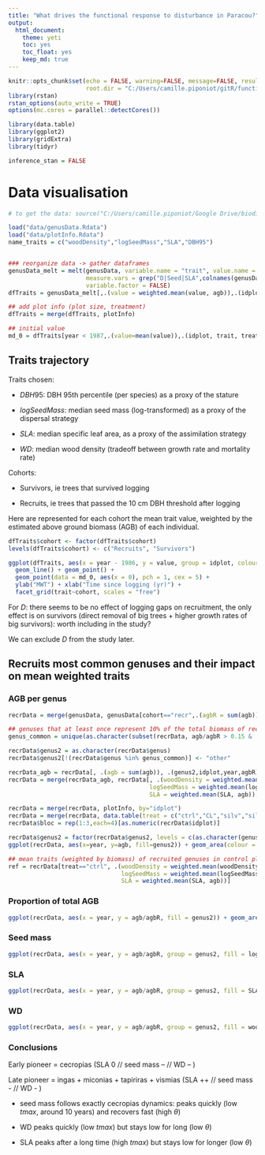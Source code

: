 ```yaml
---
title: "What drives the functional response to disturbance in Paracou?"
output: 
  html_document:
    theme: yeti
    toc: yes
    toc_float: yes
    keep_md: true
---
```


```r
knitr::opts_chunk$set(echo = FALSE, warning=FALSE, message=FALSE, results='hide',
                      root.dir = "C:/Users/camille.piponiot/gitR/functional_trajectories_paracou")
library(rstan)
rstan_options(auto_write = TRUE)
options(mc.cores = parallel::detectCores())

library(data.table)
library(ggplot2)
library(gridExtra)
library(tidyr)

inference_stan = FALSE
```

# Data visualisation

```r
# to get the data: source("C:/Users/camille.piponiot/Google Drive/biodiversity/codes/get_metadata_paracou.R")

load("data/genusData.Rdata")
load("data/plotInfo.Rdata")
name_traits = c("woodDensity","logSeedMass","SLA","DBH95")


### reorganize data -> gather dataframes
genusData_melt = melt(genusData, variable.name = "trait", value.name = "value", 
                      measure.vars = grep("D|Seed|SLA",colnames(genusData)), 
                      variable.factor = FALSE)
dfTraits = genusData_melt[,.(value = weighted.mean(value, agb)),.(idplot, year, trait, cohort)]

## add plot info (plot size, treatment)
dfTraits = merge(dfTraits, plotInfo)

## initial value
md_0 = dfTraits[year < 1987,.(value=mean(value)),.(idplot, trait, treat)]

```

## Traits trajectory 

Traits chosen: 

- $DBH95$: DBH 95th percentile (per species) as a proxy of the stature

- $logSeedMass$: median seed mass (log-transformed) as a proxy of the dispersal strategy

- $SLA$: median specific leaf area, as a proxy of the assimilation strategy

- $WD$: median wood density (tradeoff between growth rate and mortality rate)

Cohorts: 

- Survivors, ie trees that survived logging

- Recruits, ie trees that passed the 10 cm DBH threshold after logging

Here are represented for each cohort the mean trait value, weighted by the estimated above ground biomass (AGB) of each individual.

```r

dfTraits$cohort <- factor(dfTraits$cohort)
levels(dfTraits$cohort) <- c("Recruits", "Survivors")

ggplot(dfTraits, aes(x = year - 1986, y = value, group = idplot, colour = treat)) + 
  geom_line() + geom_point() + 
  geom_point(data = md_0, aes(x = 0), pch = 1, cex = 5) + 
  ylab("MWT") + xlab("Time since logging (yr)") +
  facet_grid(trait~cohort, scales = "free")

```

For $D$: there seems to be no effect of logging gaps on recruitment, the only effect is on survivors (direct removal of big trees + higher growth rates of big survivors): worth including in the study? 

We can exclude $D$ from the study later. 


## Recruits most common genuses and their impact on mean weighted traits {.tabset .tabset-pills}

### AGB per genus

```r

recrData = merge(genusData, genusData[cohort=="recr",.(agbR = sum(agb)),.(idplot, year, cohort)])

## genuses that at least once represent 10% of the total biomass of recruits
genus_common = unique(as.character(subset(recrData, agb/agbR > 0.15 & !(genus %in% c("Oenocarpus", "Indet")))$genus)) 

recrData$genus2 = as.character(recrData$genus)
recrData$genus2[!(recrData$genus %in% genus_common)] <- "other"

recrData_agb = recrData[, .(agb = sum(agb)), .(genus2,idplot,year,agbR)]
recrData = merge(recrData_agb, recrData[, .(woodDensity = weighted.mean(woodDensity, agb),
                                        logSeedMass = weighted.mean(logSeedMass, agb),
                                        SLA = weighted.mean(SLA, agb)), .(genus2)])

recrData = merge(recrData, plotInfo, by="idplot")
recrData = merge(recrData, data.table(treat = c("ctrl","CL","silv","silv+"), treatment = paste("T",0:3,sep="")), by="treat")
recrData$bloc = rep(1:3,each=4)[as.numeric(recrData$idplot)]

recrData$genus2 = factor(recrData$genus2, levels = c(as.character(genus_common), "other") )
ggplot(recrData, aes(x=year, y=agb, fill=genus2)) + geom_area(colour = 1) + facet_grid(treatment ~ bloc)

## mean traits (weighted by biomass) of recruited genuses in control plots -> reference (= white color in plots)
ref = recrData[treat=="ctrl", .(woodDensity = weighted.mean(woodDensity, agb),
                                logSeedMass = weighted.mean(logSeedMass, agb),
                                SLA = weighted.mean(SLA, agb))]
```

### Proportion of total AGB 

```r
ggplot(recrData, aes(x = year, y = agb/agbR, fill = genus2)) + geom_area(colour = 1) + facet_grid(treatment ~ bloc, scales= "free")
```

### Seed mass

```r
ggplot(recrData, aes(x = year, y = agb/agbR, group = genus2, fill = logSeedMass)) + geom_area(colour = 1) + facet_grid(treatment ~ bloc, scales= "free") + scale_fill_gradient2(low = "firebrick4", mid = "white", high = "#104E8B", midpoint = ref$logSeedMass)
```

### SLA

```r
ggplot(recrData, aes(x = year, y = agb/agbR, group = genus2, fill = SLA)) + geom_area(colour = 1) + facet_grid(treatment ~ bloc, scales= "free") + scale_fill_gradient2(low = "firebrick4", mid = "white", high = "#104E8B", midpoint = ref$SLA)
```



### WD

```r
ggplot(recrData, aes(x = year, y = agb/agbR, group = genus2, fill = woodDensity)) + geom_area(colour = 1) + facet_grid(treatment ~ bloc, scales= "free") + scale_fill_gradient2(low = "firebrick4", mid = "white", high = "#104E8B", midpoint = ref$woodDensity)
```

### Conclusions 

Early pioneer = cecropias (SLA 0 // seed mass -- // WD -- )

Late pioneer = ingas + miconias + tapiriras + vismias (SLA ++ // seed mass - // WD - )

- seed mass follows exactly cecropias dynamics: peaks quickly (low $tmax$, around 10 years) and recovers fast (high $\theta$)

- WD peaks quickly (low $tmax$) but stays low for long (low $\theta$)

- SLA peaks after a long time (high $tmax$) but stays low for longer (low $\theta$)
